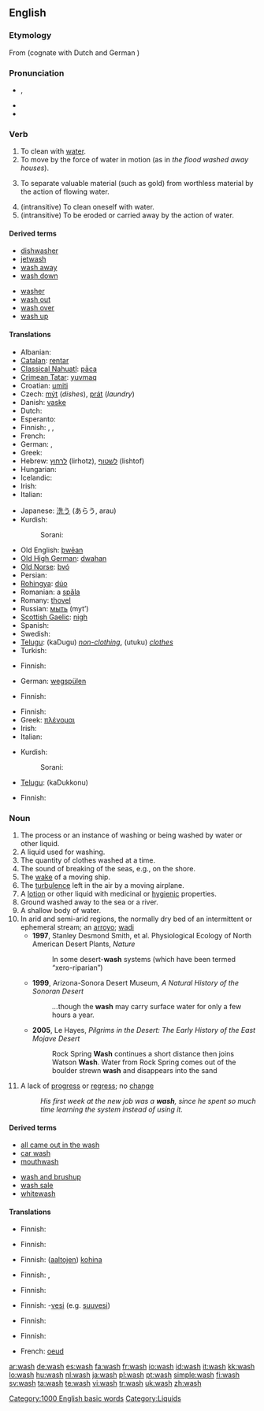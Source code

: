 {{wikipedia|dab=Wash}}
==English==

===Etymology===
From {{etyl|ang}} {{term|wæscan||lang=ang}} (cognate with Dutch {{term|wassen||lang=nl}} and German {{term|waschen||lang=de}})

===Pronunciation===
* {{IPA|/wɑʃ/ (''US'') ''or'' /wɒʃ/ (''UK'')}}, {{SAMPA|/wAS/ (''US'') ''or'' /wQS>/ (''UK'')}}
* {{audio|en-us-wash.ogg|Audio (US)}}
* {{rhymes|ɒʃ}}

===Verb===
{{en-verb|wash|es}}

# To clean with [[water]].
# To move by the force of water in motion (as in ''the flood washed away houses'').
# {{mining}} To separate valuable material (such as gold) from worthless material by the action of flowing water.
# (intransitive) To clean oneself with water.
# (intransitive) To be eroded or carried away by the action of  water.

====Derived terms====
{{rel-top|terms derived from wash (verb)}}
* [[dishwasher]]
* [[jetwash]]
* [[wash away]]
* [[wash down]]
{{rel-mid}}
* [[washer]]
* [[wash out]]
* [[wash over]]
* [[wash up]]
{{rel-bottom}}

====Translations====
{{trans-top|to clean with water}}
* Albanian: {{t-|sq|lan|xs=Albanian}}
* [[Catalan]]: [[rentar]]
* [[Classical Nahuatl]]: [[paca|pāca]]
* [[Crimean Tatar]]: [[yuvmaq]]
* Croatian: [[umiti]]
* Czech: [[mýt]] (''dishes''), [[prát]] (''laundry'')
* Danish: [[vaske]]
* Dutch: {{t+|nl|wassen}}
* Esperanto: {{t-|eo|lavi|xs=Esperanto}}
* Finnish: {{t+|fi|pestä}}, {{t+|fi|tiskata}}, {{t-|fi|pyykätä}}
* French: {{t+|fr|laver}}
* German: {{t+|de|waschen}}, {{t+|de|spülen}}
* Greek: {{t+|el|πλένω|sc=Grek}}
* Hebrew: [[לרחוץ]] (lirhotz), [[לשטוף]] (lishtof)
* Hungarian: {{t+|hu|mos}}
* Icelandic: {{t+|is|þvo}}
* Irish: {{t-|ga|nigh|xs=Irish}}
* Italian: {{t+|it|lavare}}
{{trans-mid}}
* Japanese: [[洗う]] (あらう, arau)
* Kurdish:
*: Sorani: {{t|ku|شوشتن|tr=shoshtin|sc=KUchar}}
* Old English: [[þwēan]]
* [[Old High German]]: [[dwahan]]
* [[Old Norse]]: [[þvó]]
* Persian: {{t-|fa|شستن|tr=shostan|sc=fa-Arab|xs=Persian}}
* [[Rohingya]]: [[dúo]]
* Romanian: a [[spăla]]
* Romany: [[thovel]]
* Russian: [[мыть]] (myt’)
* [[Scottish Gaelic]]: [[nigh#Irish|nigh]]
* Spanish: {{t+|es|lavar}}
* Swedish: {{t+|sv|tvätta}}
* [[Telugu]]: {{t|te|కడుగు|sc=Telu}} (kaDugu) ''[[non-clothing]]'', {{t|te|ఉతుకు|sc=Telu}} (utuku) ''[[clothes]]''
* Turkish: {{t+|tr|yıkamak}}
{{trans-bottom}}

{{trans-top|to move by the force of water in motion}}
* Finnish: {{t-|fi|huuhtoa}}
{{trans-mid}}
* German: [[wegspülen]]
{{trans-bottom}}

{{trans-top|to separate valuable material}}
* Finnish: {{t-|fi|huuhtoa}}
{{trans-mid}}
{{trans-bottom}}

{{trans-top|to clean oneself}}
* Finnish: {{t+|fi|peseytyä}}
* Greek: [[πλένομαι]]
* Irish: {{t-|ga|nigh|xs=Irish}}
* Italian: {{t+|it|lavarsi}}
{{trans-mid}}
* Kurdish:
*: Sorani: {{t|ku|خۆ شوشتن|tr=kho shoshtin|sc=KUchar}}
* [[Telugu]]: {{t|te|కడుక్కొను|sc=Telu}} (kaDukkonu)
{{trans-bottom}}

{{trans-top|to be eroded}}
* Finnish: {{t-|fi|huuhtoutua}}
{{trans-mid}}
{{trans-bottom}}

===Noun===
{{en-noun|washes}}

# The process or an instance of washing or being washed by water or other liquid.
# A liquid used for washing.
# The quantity of clothes washed at a time.
# The sound of breaking of the seas, e.g., on the shore.
# The [[wake]] of a moving ship.
# The [[turbulence]] left in the air by a moving airplane.
# A [[lotion]] or other liquid with medicinal or [[hygienic]] properties.
# Ground washed away to the sea or a river.
# A shallow body of water.
# In arid and semi-arid regions, the normally dry bed of an intermittent or ephemeral stream;  an [[arroyo]]; [[wadi]]
#* '''1997''', Stanley Desmond Smith, et al. Physiological Ecology of North American Desert Plants, ''Nature''
#*: In some desert-'''wash''' systems (which have been termed “xero-riparian”)
#* '''1999''', Arizona-Sonora Desert Museum, ''A Natural History of the Sonoran Desert''
#*: ''...''though the '''wash''' may carry surface water for only a few hours a year.
#* '''2005''', Le Hayes, ''Pilgrims in the Desert: The Early History of the East Mojave Desert''
#*: Rock Spring '''Wash''' continues a short distance then joins Watson '''Wash'''. Water from Rock Spring comes out of the boulder strewn '''wash''' and disappears into the sand
# A lack of [[progress]] or [[regress]]; no [[change]]
#: ''His first week at the new job was a '''wash''', since he spent so much time learning the system  instead of using it.''

====Derived terms====
{{rel-top|terms derived from wash (noun)}}
* [[all came out in the wash]]
* [[car wash]]
* [[mouthwash]]
{{rel-mid}}
* [[wash and brushup]]
* [[wash sale]]
* [[whitewash]]
{{rel-bottom}}

====Translations====
{{trans-top|process or an instance of washing or being washed by water}}
* Finnish: {{t+|fi|pesu}}
{{trans-mid}}
{{trans-bottom}}

{{trans-top|clothes washed at a time}}
* Finnish: {{t-|fi|pyykki}}
{{trans-mid}}
{{trans-bottom}}

{{trans-top|sound of breaking seas}}
* Finnish: ([[aalto|aaltojen]]) [[kohina]]
{{trans-mid}}
{{trans-bottom}}

{{trans-top|wake of a ship}}
* Finnish: {{t-|fi|vanavesi}}, {{t-|fi|peräaalto}}
{{trans-mid}}
{{trans-bottom}}

{{trans-top|turbulence left by airplane}}
* Finnish: {{t-|fi|jättöpyörre}}
{{trans-mid}}
{{trans-bottom}}

{{trans-top|lotion}}
* Finnish: -[[vesi]] (e.g. [[suuvesi]])
{{trans-mid}}
{{trans-bottom}}

{{trans-top|ground washed away to the sea or a river}}
* Finnish: {{t-|fi|huuhtouma}}
{{trans-mid}}
{{trans-bottom}}

{{trans-top|shallow body of water}}
* Finnish: {{t-|fi|matalikko}}
{{trans-mid}}
{{trans-bottom}}

{{trans-top|the normally dry bed of an intermittent or ephemeral stream - a ''wadi''}}
* French: [[oeud]]
{{trans-mid}}
{{trans-bottom}}

{{trans-top|lack of progress}}
{{trans-mid}}
{{trans-bottom}}

[[Category:1000 English basic words]]
[[Category:Liquids]]

[[ar:wash]]
[[de:wash]]
[[es:wash]]
[[fa:wash]]
[[fr:wash]]
[[io:wash]]
[[id:wash]]
[[it:wash]]
[[kk:wash]]
[[lo:wash]]
[[hu:wash]]
[[nl:wash]]
[[ja:wash]]
[[pl:wash]]
[[pt:wash]]
[[simple:wash]]
[[fi:wash]]
[[sv:wash]]
[[ta:wash]]
[[te:wash]]
[[vi:wash]]
[[tr:wash]]
[[uk:wash]]
[[zh:wash]]